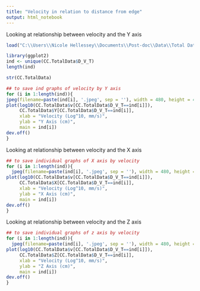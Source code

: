 ```yaml
---
title: "Velocity in relation to distance from edge"
output: html_notebook
---
```


Looking at relationship between velocity and the Y axis

```r
load("C:\\Users\\Nicole Hellessey\\Documents\\Post-doc\\Data\\Total Data Merged File (April 5 2022).RData") 

library(ggplot2)
ind <- unique(CC.TotalData$D_V_T)
length(ind)

str(CC.TotalData)

## to save ind graphs of velocity by Y axis
for (i in 1:length(ind)){
jpeg(filename=paste(ind[i], '.jpeg', sep = ''), width = 480, height = 480)
plot(log10(CC.TotalData$v[CC.TotalData$D_V_T==ind[i]]),
     CC.TotalData$Y[CC.TotalData$D_V_T==ind[i]],
     xlab = "Velocity (Log^10, mm/s)",
     ylab = "Y Axis (cm)",
     main = ind[i]) 
dev.off()
}

```


Looking at relationship between velocity and the X axis

```r
## to save individual graphs of X axis by velocity
for (i in 1:length(ind)){
  jpeg(filename=paste(ind[i], '.jpeg', sep = ''), width = 480, height = 480)
plot(log10(CC.TotalData$v[CC.TotalData$D_V_T==ind[i]]),
     CC.TotalData$X[CC.TotalData$D_V_T==ind[i]],
     xlab = "Velocity (Log^10, mm/s)",
     ylab = "X Axis (cm)",
     main = ind[i])
dev.off()
}

```

Looking at relationship between velocity and the Z axis

```r
## to save individual graphs of z axis by velocity
for (i in 1:length(ind)){
  jpeg(filename=paste(ind[i], '.jpeg', sep = ''), width = 480, height = 480)
plot(log10(CC.TotalData$v[CC.TotalData$D_V_T==ind[i]]),
     CC.TotalData$Z[CC.TotalData$D_V_T==ind[i]],
     xlab = "Velocity (Log^10, mm/s)",
     ylab = "Z Axis (cm)",
     main = ind[i])
dev.off()
}

```

```r


```


